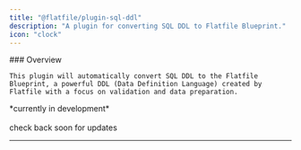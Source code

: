 ```yaml
---
title: "@flatfile/plugin-sql-ddl"
description: "A plugin for converting SQL DDL to Flatfile Blueprint."
icon: "clock"
---
```


<div className="grid sm:grid-cols-6 gap-x-6 flex" style={{alignItems: 'flex-middle'}}>
  <div className="col-span-3">
    ### Overview

    This plugin will automatically convert SQL DDL to the Flatfile Blueprint, a powerful DDL (Data Definition Language) created by Flatfile with a focus on validation and data preparation.

  </div>
  <div className="hidden sm:block col-span-3">
    <CardGroup cols={1}>
        <Card title="@flatfile/plugin-convert-sql-ddl" href="https://github.com/FlatFilers/flatfile-plugins/tree/main/plugins/sql-ddl" icon="github" >
        *currently in development*<br/>
        <br/>
        check back soon for updates
        </Card>
    </CardGroup>
  </div>
</div>

---